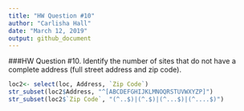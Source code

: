 ```yaml
---
title: "HW Question #10"
author: "Carlisha Hall"
date: "March 12, 2019"
output: github_document
---
```


###HW Question #10. Identify the number of sites that do not have a complete address (full street address and zip code).
```r
loc2<- select(loc, Address, `Zip Code`) 
str_subset(loc2$Address, "^[ABCDEFGHIJKLMNOQRSTUVWXYZP]") 
str_subset(loc2$`Zip Code`, "(^..$)|(^.$)|(^...$)|(^....$)")
```